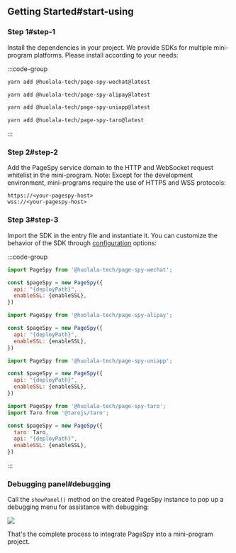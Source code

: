 

## Getting Started#start-using

### Step 1#step-1

Install the dependencies in your project. We provide SDKs for multiple mini-program platforms. Please install according to your needs:

:::code-group

```bash wechat
yarn add @huolala-tech/page-spy-wechat@latest
```

```bash alipay
yarn add @huolala-tech/page-spy-alipay@latest
```

```bash uniapp
yarn add @huolala-tech/page-spy-uniapp@latest
```

```bash taro
yarn add @huolala-tech/page-spy-taro@latest
```

:::


### Step 2#step-2

Add the PageSpy service domain to the HTTP and WebSocket request whitelist in the mini-program. Note: Except for the development environment, mini-programs require the use of HTTPS and WSS protocols:

```
https://<your-pagespy-host>
wss://<your-pagespy-host>
```

### Step 3#step-3

Import the SDK in the entry file and instantiate it. You can customize the behavior of the SDK through [configuration](./pagespy#constructor) options:

:::code-group

```js wechat
import PageSpy from '@huolala-tech/page-spy-wechat';

const $pageSpy = new PageSpy({
  api: "{deployPath}",
  enableSSL: {enableSSL},
})
```

```js alipay
import PageSpy from '@huolala-tech/page-spy-alipay';

const $pageSpy = new PageSpy({
  api: "{deployPath}",
  enableSSL: {enableSSL},
})
```

```js uniapp
import PageSpy from '@huolala-tech/page-spy-uniapp';

const $pageSpy = new PageSpy({
  api: "{deployPath}",
  enableSSL: {enableSSL},
})
```

```js taro
import PageSpy from '@huolala-tech/page-spy-taro';
import Taro from '@tarojs/taro';

const $pageSpy = new PageSpy({
  taro: Taro,
  api: "{deployPath}",
  enableSSL: {enableSSL},
})
```

:::

### Debugging panel#debugging

Call the `showPanel()` method on the created PageSpy instance to pop up a debugging menu for assistance with debugging:

<a href={mpPanelImg} target="_blank">
  <img src={mpPanelImg} style={{ maxWidth: 320 }} />
</a>

That's the complete process to integrate PageSpy into a mini-program project.

